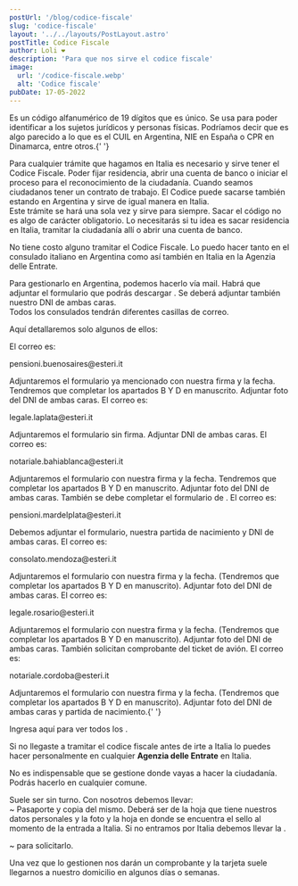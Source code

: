 ```yaml
---
postUrl: '/blog/codice-fiscale'
slug: 'codice-fiscale'
layout: '../../layouts/PostLayout.astro'
postTitle: Codice Fiscale
author: Loli ❤️
description: 'Para que nos sirve el codice fiscale'
image:
  url: '/codice-fiscale.webp'
  alt: 'Codice fiscale'
pubDate: 17-05-2022
---
```



<BlogTitle text="¿Qué es el Codice Fiscale?" />
Es un código alfanumérico de 19 dígitos que es único. Se usa para poder identificar a los sujetos jurídicos
y personas físicas. Podríamos decir que es algo parecido a lo que es el CUIL en Argentina, NIE en España
o CPR en Dinamarca, entre otros.{' '}

<BlogTitle text="¿Para que sirve?" />

Para cualquier trámite que hagamos en Italia es necesario y sirve tener el Codice Fiscale. Poder fijar residencia, abrir una cuenta de banco o iniciar el proceso para el reconocimiento de la ciudadanía. Cuando seamos ciudadanos tener un contrato de trabajo. El Codice puede sacarse también estando en Argentina y sirve de igual manera en Italia.  
Este trámite se hará una sola vez y sirve para siempre. Sacar el código no es algo de carácter obligatorio. Lo necesitarás si tu idea es sacar residencia en Italia, tramitar la ciudadanía allí o abrir una cuenta de banco.

<BlogTitle text="¿Su tramitación, tiene costo?" />

No tiene costo alguno tramitar el Codice Fiscale. Lo puedo hacer tanto en el consulado italiano en Argentina como así también en Italia en la Agenzia delle Entrate.

<Important
	text="¡Aclaración! Si ya sos ciudadano italiano que recibió el reconocimiento en algún consulado en Argentina, es primordial que verifiquemos que no nos hayan generado ya el código allí. Para poder corroborar esto tendrás que ingresar a través del AIRE y revisar donde dice “Visualizare la propia Scheda Anagrafica”. Si aparece el código ahí, no tendrás que hacer otra cosa, el mismo ya se encuentra generado."
	bg="bg-green-50"
/>

Para gestionarlo en Argentina, podemos hacerlo vía mail. Habrá que adjuntar el formulario que podrás descargar <LinkBlog text='aquí' href='https://www.dropbox.com/scl/fi/7nzckxquxxlrbybj083ux/codice-fiscale.pdf?rlkey=2kjjvup909lvwokh01p652517&dl=0' />. Se deberá adjuntar también nuestro DNI de ambas caras.  
Todos los consulados tendrán diferentes casillas de correo.

Aquí detallaremos solo algunos de ellos:

<Dot text="CONSULADO DE BUENOS AIRES:" />
<span class="flex gap-2">
	El correo es: <p class="text-blue-400">pensioni.buenosaires@esteri.it</p>
</span>
Adjuntaremos el formulario ya mencionado con nuestra firma y la fecha. Tendremos que completar los
apartados B Y D en manuscrito. Adjuntar foto del DNI de ambas caras.
<Dot text="CONSULADO DE LA PLATA:" />
<span class="flex gap-2">
	El correo es: <p class="text-blue-400">legale.laplata@esteri.it</p>
</span>
Adjuntaremos el formulario sin firma. Adjuntar DNI de ambas caras.
<Dot text="CONSULADO DE BAHÍA BLANCA:" />
<span class="flex gap-2">
	El correo es: <p class="text-blue-400">notariale.bahiablanca@esteri.it</p>
</span>
Adjuntaremos el formulario con nuestra firma y la fecha. Tendremos que completar los apartados B Y D
en manuscrito. Adjuntar foto del DNI de ambas caras. También se debe completar el formulario de <LinkBlog
	text="Polisportello"
	href="https://www.dropbox.com/scl/fi/chpy1hee0haah0zgx06i2/modulo_richiesta_polisportello.pdf?rlkey=j1v2iuzvheabw2m0skowursex&dl=0"
/>
.
<Dot text="CONSULADO DE MAR DEL PLATA:" />
<span class="flex gap-2">
	El correo es: <p class="text-blue-400">pensioni.mardelplata@esteri.it</p>
</span>
Debemos adjuntar el formulario, nuestra partida de nacimiento y DNI de ambas caras.
<Dot text="CONSULADO DE MENDOZA:" />
<span class="flex gap-2">
	El correo es: <p class="text-blue-400">consolato.mendoza@esteri.it</p>
</span>
Adjuntaremos el formulario con nuestra firma y la fecha. (Tendremos que completar los apartados B Y
D en manuscrito). Adjuntar foto del DNI de ambas caras.
<Dot text="CONSULADO DE ROSARIO:" />
<span class="flex gap-2">
	El correo es: <p class="text-blue-400">legale.rosario@esteri.it</p>
</span>
Adjuntaremos el formulario con nuestra firma y la fecha. (Tendremos que completar los apartados B Y D
en manuscrito). Adjuntar foto del DNI de ambas caras. También solicitan comprobante del ticket de avión.
<Dot text="CONSULADO DE CÓRDOBA:" />
<span class="flex gap-2">
	El correo es: <p class="text-blue-400">notariale.cordoba@esteri.it</p>
</span>
Adjuntaremos el formulario con nuestra firma y la fecha. (Tendremos que completar los apartados B Y
D en manuscrito). Adjuntar foto del DNI de ambas caras y partida de nacimiento.{' '}

<div class="flex items-center">
	<Clock />
	<Important
		text="¡DATO! No hay plazos de respuestas. Algunos pueden enviarlos a partir de las 24 horas. Otros pueden tardar hasta algunas semanas."
		bg="bg-orange-100"
	/>
</div>

Ingresa aquí para ver todos los <LinkBlog text='consulados italianos y delegaciones en Argentina' href='#' />.

<BlogTitle text="Si lo hacemos en Italia será en la AGENZIA DELLE ENTRATE" />

Si no llegaste a tramitar el codice fiscale antes de irte a Italia lo puedes hacer personalmente en cualquier **Agenzia delle Entrate** en Italia.

No es indispensable que se gestione donde vayas a hacer la ciudadanía. Podrás hacerlo en cualquier comune.

<BlogTitle text="¿Cómo se tramita?" />

Suele ser sin turno. Con nosotros debemos llevar:  
~ Pasaporte y copia del mismo. Deberá ser de la hoja que tiene nuestros datos personales y la foto y la hoja en donde se encuentra el sello al momento de la entrada a Italia. Si no entramos por Italia debemos llevar la <LinkBlog text='declaración de presencia' href='/blog/declaracion-de-presencia' />.

~ <LinkBlog text='Formulario' href='https://www.dropbox.com/scl/fi/7nzckxquxxlrbybj083ux/codice-fiscale.pdf?rlkey=2kjjvup909lvwokh01p652517&dl=0' /> para solicitarlo.

Una vez que lo gestionen nos darán un comprobante y la tarjeta suele llegarnos a nuestro domicilio en algunos días o semanas.
